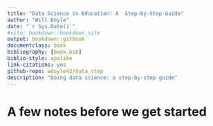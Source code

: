 ```yaml
--- 
title: "Data Science in Education: A  Step-by-Step Guide"
author: "Will Doyle"
date: "`r Sys.Date()`"
#site: bookdown::bookdown_site
output: bookdown::gitbook
documentclass: book
bibliography: [book.bib]
biblio-style: apalike
link-citations: yes
github-repo: wdoyle42/data_step
description: "Doing data science: a step-by-step guide"
---
```


# A few notes before we get started


